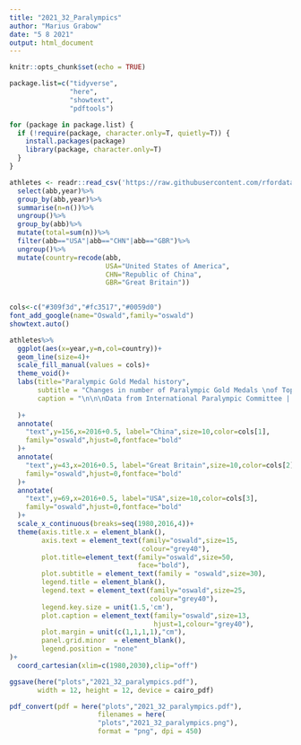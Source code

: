 ```yaml
---
title: "2021_32_Paralympics"
author: "Marius Grabow"
date: "5 8 2021"
output: html_document
---
```


```r
knitr::opts_chunk$set(echo = TRUE)

package.list=c("tidyverse",
               "here",
               "showtext",
               "pdftools")

for (package in package.list) {
  if (!require(package, character.only=T, quietly=T)) {
    install.packages(package)
    library(package, character.only=T)
  }
}
```

```r
athletes <- readr::read_csv('https://raw.githubusercontent.com/rfordatascience/tidytuesday/master/data/2021/2021-08-03/athletes.csv')%>%filter(medal=="Gold")%>%
  select(abb,year)%>%
  group_by(abb,year)%>%
  summarise(n=n())%>%
  ungroup()%>%
  group_by(abb)%>%
  mutate(total=sum(n))%>%
  filter(abb=="USA"|abb=="CHN"|abb=="GBR")%>%
  ungroup()%>%
  mutate(country=recode(abb,
                        USA="United States of America",
                        CHN="Republic of China",
                        GBR="Great Britain"))
  

cols<-c("#309f3d","#fc3517","#0059d0")
font_add_google(name="Oswald",family="oswald")
showtext.auto()

athletes%>%
  ggplot(aes(x=year,y=n,col=country))+
  geom_line(size=4)+
  scale_fill_manual(values = cols)+
  theme_void()+
  labs(title="Paralympic Gold Medal history",
       subtitle = "Changes in number of Paralympic Gold Medals \nof Top 3 countries of All Time in Paralympic Games\n",
       caption = "\n\n\nData from International Paralympic Committee | Visualisation by Marius Grabow"
    
  )+
  annotate(
    "text",y=156,x=2016+0.5, label="China",size=10,color=cols[1],
    family="oswald",hjust=0,fontface="bold"
  )+
  annotate(
    "text",y=43,x=2016+0.5, label="Great Britain",size=10,color=cols[2],
    family="oswald",hjust=0,fontface="bold"
  )+
  annotate(
    "text",y=69,x=2016+0.5, label="USA",size=10,color=cols[3],
    family="oswald",hjust=0,fontface="bold"
  )+
  scale_x_continuous(breaks=seq(1980,2016,4))+
  theme(axis.title.x = element_blank(),
        axis.text = element_text(family="oswald",size=15,
                                 colour="grey40"),
        plot.title=element_text(family="oswald",size=50,
                                face="bold"),
        plot.subtitle = element_text(family = "oswald",size=30),
        legend.title = element_blank(),
        legend.text = element_text(family="oswald",size=25,
                                   colour="grey40"),
        legend.key.size = unit(1.5,'cm'),
        plot.caption = element_text(family="oswald",size=13,
                                    hjust=1,colour="grey40"),
        plot.margin = unit(c(1,1,1,1),"cm"),
        panel.grid.minor  = element_blank(),
        legend.position = "none"
)+
  coord_cartesian(xlim=c(1980,2030),clip="off")

ggsave(here("plots","2021_32_paralympics.pdf"),
       width = 12, height = 12, device = cairo_pdf)

pdf_convert(pdf = here("plots","2021_32_paralympics.pdf"),
                      filenames = here(
                      "plots","2021_32_paralympics.png"),
                      format = "png", dpi = 450)
```

